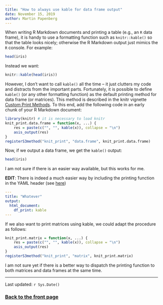 ```yaml
---
title: "How to always use kable for data frame output"
date: November 15, 2019
author: Martin Papenberg
---
```


When writing R Markdown documents and printing a table (e.g., an `R` 
data frame), it is handy to use a formatting function such as 
`knitr::kable()` so that the table looks nicely; otherwise the R 
Markdown output just mimics the `R` console. For example:

```r
head(iris)
```

Instead we want:

```r
knitr::kable(head(iris))
```

However, I don't want to call `kable()` all the time -- it just clutters 
my code and distracts from the important parts. Fortunately, it is 
possible to define `kable()` (or any other formatting function) as the 
default printing method for data frame (or matrices). This method is 
described in the knitr vignette [Custom Print 
Methods](https://cran.r-project.org/web/packages/knitr/vignettes/knit_print.html). 
To this end, add the following code in an early chunk of your R Markdown 
document:

```r
library(knitr) # it is necessary to load knitr
knit_print.data.frame = function(x, ...) {
    res = paste(c("", "", kable(x)), collapse = "\n")
    asis_output(res)
}
registerS3method("knit_print", "data.frame", knit_print.data.frame)
```

Now, if we output a data frame, we get the `kable()` output:

```r
head(iris)
```

I am not sure if there is an easier way available, but this works for 
me. 

**EDIT**: There is indeed a much easier way by including the printing 
function in the YAML header (see 
[here](https://bookdown.org/yihui/rmarkdown/pdf-document.html#data-frame 
-printing-1))

```YAML
---
title: "Whatever"
output:
  html_document:
    df_print: kable
---

```

If we also want to print matrices using kable, we could adapt the 
procedure as follows:

```r
knit_print.matrix = function(x, ...) {
    res = paste(c("", "", kable(x)), collapse = "\n")
    asis_output(res)
}
registerS3method("knit_print", "matrix", knit_print.matrix)
```

I am not sure yet if there is a better way to dispatch the printing
function to both matrices and data frames at the same time.

---

Last updated: `r Sys.Date()`

### <a href="index.html">Back to the front page</a>

&nbsp;
